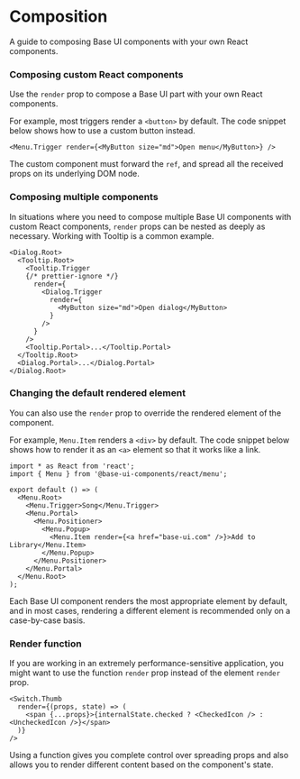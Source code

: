 # Composition

<Subtitle>A guide to composing Base UI components with your own React components.</Subtitle>
<Meta
  name="description"
  content="A guide to composing Base UI components with your own React components."
/>

### Composing custom React components

Use the `render` prop to compose a Base UI part with your own React components.

For example, most triggers render a `<button>` by default. The code snippet below shows how to use a custom button instead.

```tsx title="index.tsx"
<Menu.Trigger render={<MyButton size="md">Open menu</MyButton>} />
```

The custom component must forward the `ref`, and spread all the received props on its underlying DOM node.

### Composing multiple components

In situations where you need to compose multiple Base UI components with custom React components, `render` props can be nested as deeply as necessary. Working with Tooltip is a common example.

```tsx title="index.tsx"
<Dialog.Root>
  <Tooltip.Root>
    <Tooltip.Trigger
    {/* prettier-ignore */}
      render={
        <Dialog.Trigger
          render={
            <MyButton size="md">Open dialog</MyButton>
          }
        />
      }
    />
    <Tooltip.Portal>...</Tooltip.Portal>
  </Tooltip.Root>
  <Dialog.Portal>...</Dialog.Portal>
</Dialog.Root>
```

### Changing the default rendered element

You can also use the `render` prop to override the rendered element of the component.

For example, `Menu.Item` renders a `<div>` by default. The code snippet below shows how to render it as an `<a>` element so that it works like a link.

```tsx title="index.tsx"
import * as React from 'react';
import { Menu } from '@base-ui-components/react/menu';

export default () => (
  <Menu.Root>
    <Menu.Trigger>Song</Menu.Trigger>
    <Menu.Portal>
      <Menu.Positioner>
        <Menu.Popup>
          <Menu.Item render={<a href="base-ui.com" />}>Add to Library</Menu.Item>
        </Menu.Popup>
      </Menu.Positioner>
    </Menu.Portal>
  </Menu.Root>
);
```

Each Base UI component renders the most appropriate element by default, and in most cases, rendering a different element is recommended only on a case-by-case basis.

### Render function

If you are working in an extremely performance-sensitive application, you might want to use the function `render` prop instead of the element `render` prop.

```tsx title="switch.tsx"
<Switch.Thumb
  render={(props, state) => (
    <span {...props}>{internalState.checked ? <CheckedIcon /> : <UncheckedIcon />}</span>
  )}
/>
```

Using a function gives you complete control over spreading props and also allows you to render different content based on the component's state.
